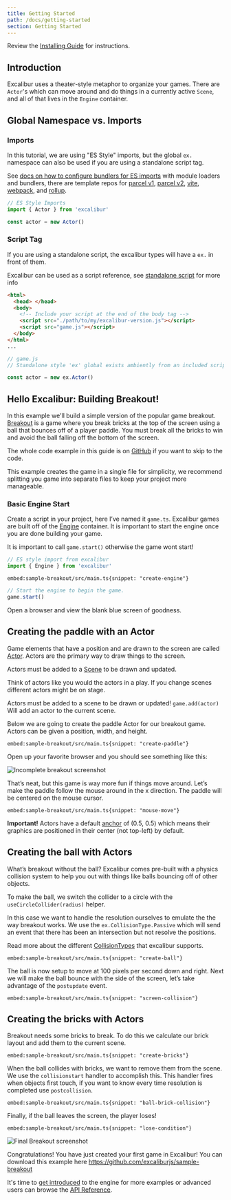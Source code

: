 ```yaml
---
title: Getting Started
path: /docs/getting-started
section: Getting Started
---
```


Review the [Installing Guide](/docs/installation) for instructions.

## Introduction

Excalibur uses a theater-style metaphor to organize your games. There are `Actor`'s which can move around and do things in a currently active `Scene`, and all of that lives in the `Engine` container.

## Global Namespace vs. Imports

### Imports

In this tutorial, we are using "ES Style" imports, but the global `ex.` namespace can also be used if you are using a standalone script tag.

<Note>

See [docs on how to configure bundlers for ES imports](/docs/bundlers) with module loaders and bundlers, there are template repos for [parcel v1](https://github.com/excaliburjs/template-ts-parcel), [parcel v2](https://github.com/excaliburjs/template-ts-parcel-v2), [vite](https://github.com/excaliburjs/template-ts-vite), [webpack](https://github.com/excaliburjs/template-ts-webpack), and [rollup](https://github.com/excaliburjs/template-ts-rollup).

</Note>

```ts
// ES Style Imports
import { Actor } from 'excalibur'

const actor = new Actor()
```

### Script Tag

If you are using a standalone script, the excalibur types will have a `ex.` in front of them.

Excalibur can be used as a script reference, see [standalone script](/docs/installation#script-reference-or-download) for more info

```html
<html>
  <head> </head>
  <body>
    <!-- Include your script at the end of the body tag -->
    <script src="./path/to/my/excalibur-version.js"></script>
    <script src="game.js"></script>
  </body>
</html>
...
```

```ts
// game.js
// Standalone style 'ex' global exists ambiently from an included script.

const actor = new ex.Actor()
```

## Hello Excalibur: Building Breakout!

In this example we'll build a simple version of the popular game breakout. [Breakout]() is a game where you break bricks at the top of the screen using a ball that bounces off of a player paddle. You must break all the bricks to win and avoid the ball falling off the bottom of the screen.

The whole code example in this guide is on [GitHub](https://github.com/excaliburjs/sample-breakout) if you want to skip to the code.

<Note>

This example creates the game in a single file for simplicity, we recommend splitting you game into separate files to keep your project more manageable.

</Note>

### Basic Engine Start

Create a script in your project, here I’ve named it `game.ts`. Excalibur games are built off of the [Engine](/docs/engine) container. It is important to start the engine once you are done building your game.

<Note>

It is important to call `game.start()` otherwise the game wont start!

</Note>

```typescript
// ES style import from excalibur
import { Engine } from 'excalibur'
```

`embed:sample-breakout/src/main.ts{snippet: "create-engine"}`

```typescript
// Start the engine to begin the game.
game.start()
```

Open a browser and view the blank blue screen of goodness.

## Creating the paddle with an Actor

Game elements that have a position and are drawn to the screen are called [Actor][docs-actor]. Actors are the primary way to draw things to the screen.

Actors must be added to a [Scene][docs-scene] to be drawn and updated.

Think of actors like you would the actors in a play. If you change scenes different actors might be on stage.

<Note>

Actors must be added to a scene to be drawn or updated! `game.add(actor)` Will add an actor to the current scene.

</Note>

Below we are going to create the paddle Actor for our breakout game. Actors can be given a position, width, and height.

`embed:sample-breakout/src/main.ts{snippet: "create-paddle"}`

Open up your favorite browser and you should see something like this:

![Incomplete breakout screenshot](02-getting-started/breakout-partial.png)

That’s neat, but this game is way more fun if things move around. Let’s make the paddle follow the mouse around in the x direction. The paddle will be centered on the mouse cursor.

`embed:sample-breakout/src/main.ts{snippet: "mouse-move"}`

<Note>

**Important!** Actors have a default [anchor][docs-graphics-component-anchor] of (0.5, 0.5) which means their graphics are positioned in their center (not top-left) by default.

</Note>

## Creating the ball with Actors

What’s breakout without the ball? Excalibur comes pre-built with a physics collision system to help you out with things like balls bouncing off of other objects.

To make the ball, we switch the collider to a circle with the `useCircleCollider(radius)` helper.

In this case we want to handle the resolution ourselves to emulate the the way breakout works. We use the `ex.CollisionType.Passive` which will send an event that there has been an intersection but not resolve the positions.

Read more about the different [CollisionTypes](/docs/physics/#collision-types) that excalibur supports.

`embed:sample-breakout/src/main.ts{snippet: "create-ball"}`

The ball is now setup to move at 100 pixels per second down and right. Next we will make the ball bounce with the side of the screen, let’s take advantage of the `postupdate` event.

`embed:sample-breakout/src/main.ts{snippet: "screen-collision"}`

## Creating the bricks with Actors

Breakout needs some bricks to break. To do this we calculate our brick layout and add them to the current scene.

`embed:sample-breakout/src/main.ts{snippet: "create-bricks"}`

When the ball collides with bricks, we want to remove them from the scene. We use the `collisionstart` handler to accomplish this. This handler fires when objects first touch, if you want to know every time resolution is completed use `postcollision`.

`embed:sample-breakout/src/main.ts{snippet: "ball-brick-collision"}`

Finally, if the ball leaves the screen, the player loses!

`embed:sample-breakout/src/main.ts{snippet: "lose-condition"}`

![Final Breakout screenshot](02-getting-started/breakout-final.png)

Congratulations! You have just created your first game in Excalibur! You can download this example here https://github.com/excaliburjs/sample-breakout

It's time to [get introduced][docs-intro] to the engine for more examples or advanced users can browse the [API Reference][docs-api].

<CodeSandboxEmbed
  src="https://codesandbox.io/embed/github/excaliburjs/sample-breakout/tree/main/?fontsize=14&hidenavigation=1&theme=dark&view=preview"
  title="excaliburjs/sample-breakout"
/>

[docs-install]: /docs/installation
[docs-intro]: /docs/engine
[docs-actor]: /docs/actors
[docs-scene]: /docs/scenes
[docs-graphics-component-anchor]: /docs/graphics-component/#component-specific-overrides
[docs-api]: /docs/api/edge
